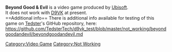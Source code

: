 <strong>Beyond Good & Evil</strong> is a video game produced by [[Ubisoft]].
<br />
It does not work with [[D9VK]] at present.
<br />
==Additional info==
There is additional info available for testing of this game on [[User:Tedster|Tedster]]'s GitHub repository, here:
<br />
https://github.com/TedsterTech/d9vk_test/blob/master/not_working/beyondgoodandevil/beyondgoodandevil.md
[[Category:Video Game]]
[[Category:Not Working]]
